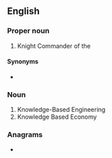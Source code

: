 ==English==
{{wikipedia}}

===Proper noun===
{{en-proper noun}}

# Knight Commander of the {{w|Order of the British Empire}}

====Synonyms====
* {{sense|Knight Commander}} {{l|en|OBE}}

===Noun===
{{en-noun|?}}

# Knowledge-Based Engineering
# Knowledge Based Economy

===Anagrams===
* {{anagrams|en|Keb|bek}}